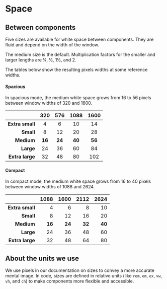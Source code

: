 
<Meta title="Docs/Design Guidelines/Space" />

# Space

## Between components

Five sizes are available for white space between components.
They are fluid and depend on the width of the window.

The medium size is the default.
Multiplication factors for the smaller and larger lengths are ¼, ½, 1½, and 2.

The tables below show the resulting pixels widths at some reference widths.

#### Spacious

In spacious mode, the medium white space grows from 16 to 56 pixels between window widths of 320 and 1600.

|                 |  320   |  576   |  1088  |  1600  |
| --------------: | :----: | :----: | :----: | :----: |
| **Extra small** |   4    |   6    |   10   |   14   |
|       **Small** |   8    |   12   |   20   |   28   |
|      **Medium** | **16** | **24** | **40** | **56** |
|       **Large** |   24   |   36   |   60   |   84   |
| **Extra large** |   32   |   48   |   80   |  102   |

#### Compact

In compact mode, the medium white space grows from 16 to 40 pixels between window widths of 1088 and 2624.

|                 |   1088 |   1600 |   2112 |   2624 |
| --------------: | -----: | -----: | -----: | -----: |
| **Extra small** |      4 |      6 |      8 |     10 |
|       **Small** |      8 |     12 |     16 |     20 |
|      **Medium** | **16** | **24** | **32** | **40** |
|       **Large** |     24 |     36 |     48 |     60 |
| **Extra large** |     32 |     48 |     64 |     80 |

## About the units we use

We use pixels in our documentation on sizes to convey a more accurate mental image.
In code, sizes are defined in relative units (like `rem`, `em`, `ex`, `vw`, `vh`, and `ch`) to make components more flexible and accessible.
